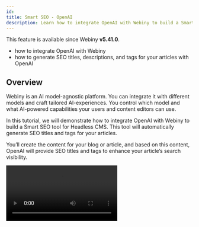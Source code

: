 ```yaml
---
id: 
title: Smart SEO - OpenAI
description: Learn how to integrate OpenAI with Webiny to build a Smart SEO tool for Headless CMS. This tool automatically generates SEO titles, descriptions, and tags for your articles.
---
```



<Alert type="info" title="Can I Use This?">

This feature is available since Webiny **v5.41.0**.

</Alert>

<Alert type="success" title="What you will learn">

- how to integrate OpenAI with Webiny
- how to generate SEO titles, descriptions, and tags for your articles with OpenAI

</Alert>

## Overview

Webiny is an AI model-agnostic platform. You can integrate it with different models and craft tailored AI-experiences. You control which model and what AI-powered capabilities your users and content editors can use.

In this tutorial, we will demonstrate how to integrate OpenAI with Webiny to build a Smart SEO tool for Headless CMS. This tool will automatically generate SEO titles and tags for your articles.

You’ll create the content for your blog or article, and based on this content, OpenAI will provide SEO titles and tags to enhance your article’s search visibility.

<Video src={smartSEO} controls={true} />

## Getting Started

Run the following command to set up this extension in your project.

```bash
yarn webiny extension headless-cms/smart-seo-open-ai
```

The Smart SEO extension code can be found in our [webiny-examples](https://github.com/webiny/webiny-examples/tree/master/headless-cms/smart-seo-open-ai) repository.

## Set OpenAI API Key in Environment Variables

Open the `.env` file in the root of your project and add the OpenAI API key to the `REACT_APP_OPEN_AI_API_KEY` environment variable as shown below:

```bash
REACT_APP_OPEN_AI_API_KEY=sk-proj-T2-xxxxxxxxxxxxxxxxxxxxxxxxxxxxxxxxxxx
```

For detailed instructions on creating an OpenAI API key, refer to their [official documentation](https://platform.openai.com/docs/quickstart#create-and-export-an-api-key).

## Run the Project

After downloading the extension to your project, run the [Webiny watch](/docs/core-development-concepts/basics/watch-command) command to see the Smart SEO functionality in action.

```bash
yarn webiny watch admin --env ENVIRONMENT_NAME
```

## Create Article Content Model

If you're new to creating models in Webiny, refer to the [Create Content Model](/docs/user-guides/headless-cms/essentials/create-content-model) user guide.

Alternatively, you can also import the `Article` content model; here is the  [import content model guide](/docs/user-guides/headless-cms/advanced/import-export-content-models#importing-content-models) and the [article.json file](https://github.com/webiny/webiny-examples/blob/master/headless-cms/smart-seo-open-ai/article.json) for reference.

We will create an `Article` content model with the following fields to manage and store articles:

| Field             | Field Type | Field ID |
| :----------       | :--------- | :--------- | 
| Content           | Rich Text  | content |
| SEO - Title       | Long text  | seoTitle |
| SEO - Description | Long text  | seoDescription |
| SEO - Meta Tags   | Object (with `Tag Name` and `Tag Value` Text Field)  | seoMetaTags |


![Article](./assets/smart-seo-open-ai/article-model.png)

## All Set!
You’re now ready to generate SEO titles and tags for your articles using OpenAI. Simply navigate to the Article Model, create a new article, and click the “AI-Optimized SEO” button to generate SEO titles and tags effortlessly.

<Video src={smartSEO} controls={true} />

## Code Walkthrough

Let’s walk through the code to understand how the Smart SEO extension operates. We’ve created a new [extension](/docs/core-development-concepts/basics/extensions) called `smart-seo-open-ai`, and we’ll review each plugin used in this extension one by one.

### Field Tracker, ContentEntry Form Decorator
In this example, we have an `Article` Model with four fields: `Content`, `SEO - Title`, `SEO - Description`, and `SEO - Meta Tags`. We will track these fields. Once the Content field is populated, we will send it to OpenAI, which will generate SEO-friendly titles and tags for the article. The generated title and tags will then be set in the respective `Title`, `Description` and `Tags` fields of the model.

The concept is straightforward: we aim to track fields of interest, such as text inputs or rich text fields. The challenge lies in not knowing the exact location of these fields. They could be nested within objects, repeatable objects, or dynamic zone templates, making their placement unpredictable. Hardcoding paths to these fields is not a feasible solution. So, we will create the [Field Tracker](https://github.com/webiny/webiny-examples/blob/master/headless-cms/smart-seo-open-ai/5.41.x/extensions/smartSeoOpenAi/src/FieldTracker.tsx).

[Field Tracker](https://github.com/webiny/webiny-examples/blob/master/headless-cms/smart-seo-open-ai/5.41.x/extensions/smartSeoOpenAi/src/FieldTracker.tsx) is a React context that tracks content model fields of interest. It enables you to extract data from these fields that can be send to OpenAI and update the fields with the response received.

Here is the [code for the Field Tracker](https://github.com/webiny/webiny-examples/blob/master/headless-cms/smart-seo-open-ai/5.41.x/extensions/smartSeoOpenAi/src/FieldTracker.tsx), here we [decorated the ContentEntryForm](https://github.com/webiny/webiny-examples/blob/master/headless-cms/smart-seo-open-ai/5.41.x/extensions/smartSeoOpenAi/src/DecorateContentEntryForm.tsx) with a FieldTracker component.

We’ve also [decorated the useBind hook](https://github.com/webiny/webiny-examples/blob/master/headless-cms/smart-seo-open-ai/5.41.x/extensions/smartSeoOpenAi/src/DecorateContentEntryFormBind.tsx) to integrate field tracking specifically for models. In this example, we are tracking rich-text fields and SEO-specific fields (`seoTitle`, `seoDescription`, `seoMetaTags`) in the `Article` model. This allows us to trigger dynamic updates and facilitate interactions with external services.

<Alert type="info">

  You can customize [this ContentEntryFormBind decorator file](https://github.com/webiny/webiny-examples/blob/master/headless-cms/smart-seo-open-ai/5.41.x/extensions/smartSeoOpenAi/src/DecorateContentEntryFormBind.tsx) to track fields from other models or different field types, tailoring it to your specific use case.

</Alert>

### Extract HTML from RichTextHtml (Lexical Editor)
Webiny leverages the [Lexical text editor](https://lexical.dev/) for Rich Text Fields. However, for generating SEO-related information using OpenAI, we will send the HTML content (not the Lexical format). To achieve this, we need to extract the HTML content from the Rich Text field. For this purpose, we have created a [extractFromRichText transformer](https://github.com/webiny/webiny-examples/blob/master/headless-cms/smart-seo-open-ai/5.41.x/extensions/smartSeoOpenAi/src/extractFromRichText.ts) to handle the conversion.

### Smart SEO
This is the [primary plugin (SmartSeo.tsx)](https://github.com/webiny/webiny-examples/blob/master/headless-cms/smart-seo-open-ai/5.41.x/extensions/smartSeoOpenAi/src/SmartSeo.tsx) that integrates Webiny with OpenAI. It sends the HTML content to OpenAI and retrieves SEO-related information. The received data is then used to update the corresponding fields in the model.

If you’ve noticed the AI-Optimized SEO button on the Content Entry form, it has been configured in this plugin using the [ContentEntryEditorConfig](https://github.com/webiny/webiny-examples/blob/63c125f10a1dfc3097e2d9da2c5b0d8c903c15ae/headless-cms/smart-seo-open-ai/5.41.x/extensions/smartSeoOpenAi/src/SmartSeo.tsx#L117).

<Alert type="info">

  We display the `AI-OPTIMIZED SEO` button on the Content Entry form for the content model with the ID `article`.
  You can easily customize it to include your [content model IDs](https://github.com/webiny/webiny-examples/blob/63c125f10a1dfc3097e2d9da2c5b0d8c903c15ae/headless-cms/smart-seo-open-ai/5.41.x/extensions/smartSeoOpenAi/src/SmartSeo.tsx#L117) to display this button on the respective content model entry forms.

</Alert>

![AI-optimized SEO Button](./assets/smart-seo-open-ai/ai-optimize-button.png)

